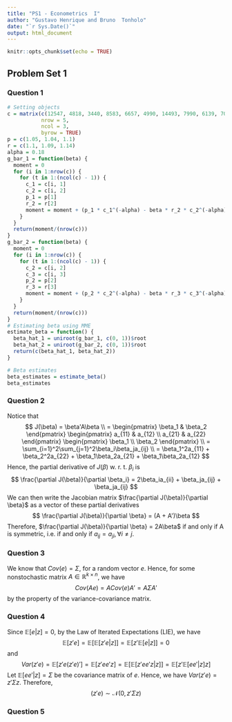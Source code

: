 ```yaml
---
title: "PS1 - Econometrics  I"
author: "Gustavo Henrique and Bruno  Tonholo"
date: "`r Sys.Date()`"
output: html_document
---
```


```r
knitr::opts_chunk$set(echo = TRUE)
```

## Problem Set 1
### Question 1
```r
# Setting objects
c = matrix(c(12547, 4818, 3440, 8583, 6657, 4990, 14493, 7990, 6139, 7043, 3758, 1487, 13238, 11033, 4921),
           nrow = 5,
           ncol = 3, 
           byrow = TRUE)
p = c(1.05, 1.04, 1.1)
r = c(1.1, 1.09, 1.14)
alpha = 0.18
g_bar_1 = function(beta) {
  moment = 0
  for (i in 1:nrow(c)) {
    for (t in 1:(ncol(c) - 1)) {
      c_1 = c[i, 1]
      c_2 = c[i, 2]
      p_1 = p[1]
      r_2 = r[2]
      moment = moment + (p_1 * c_1^(-alpha) - beta * r_2 * c_2^(-alpha))
    }
  }
  return(moment/(nrow(c)))
}
g_bar_2 = function(beta) {
  moment = 0
  for (i in 1:nrow(c)) {
    for (t in 1:(ncol(c) - 1)) {
      c_2 = c[i, 2]
      c_3 = c[i, 3]
      p_2 = p[2]
      r_3 = r[3]
      moment = moment + (p_2 * c_2^(-alpha) - beta * r_3 * c_3^(-alpha))
    }
  }
  return(moment/(nrow(c)))
}
# Estimating beta using MME
estimate_beta = function() {
  beta_hat_1 = uniroot(g_bar_1, c(0, 1))$root
  beta_hat_2 = uniroot(g_bar_2, c(0, 1))$root
  return(c(beta_hat_1, beta_hat_2))
}

# Beta estimates
beta_estimates = estimate_beta()
beta_estimates
```

### Question 2
Notice that
$$ J(\beta) = \beta'A\beta \\ = \begin{pmatrix} \beta_1 & \beta_2 \end{pmatrix} \begin{pmatrix}
a_{11} & a_{12} \\
a_{21} & a_{22}
\end{pmatrix} \begin{pmatrix} \beta_1 \\ \beta_2 \end{pmatrix} \\
= \sum_{i=1}^2\sum_{j=1}^2\beta_i\beta_ja_{ij} \\ = \beta_1^2a_{11} + \beta_2^2a_{22} + \beta_1\beta_2a_{21} + \beta_1\beta_2a_{12} $$
Hence, the partial derivative of $J(\beta)$ w. r. t. $\beta_i$ is
$$ \frac{\partial J(\beta)}{\partial \beta_i} = 2\beta_ia_{ii} + \beta_ja_{ij} + \beta_ja_{ij} $$
We can then write the Jacobian matrix $\frac{\partial J(\beta)}{\partial \beta}$ as a vector of these partial derivatives
$$ \frac{\partial J(\beta)}{\partial \beta} = (A + A')\beta $$
Therefore, $\frac{\partial J(\beta)}{\partial \beta} = 2A\beta$ if and only if A is symmetric, i.e. if and only if $a_{ij}=a_{ji}, \forall i \neq j$.

### Question 3
We know that $Cov(e)=\Sigma$, for a random vector $e$. Hence, for some nonstochastic matrix $A \in \mathbb{R}^{k \times n}$, we have
$$ Cov(Ae) = ACov(e)A' = A \Sigma A' $$
by the property of the variance-covariance matrix.

### Question 4
Since $\mathbb{E}[e|z]=0$, by the Law of Iterated Expectations (LIE), we have
$$ \mathbb{E}[z'e]=\mathbb{E}[\mathbb{E}[z'e|z]]=\mathbb{E}[z'\mathbb{E}[e|z]]=0 $$
and
$$ Var(z'e)=\mathbb{E}[z'e(z'e)']=\mathbb{E}[z'ee'z]=\mathbb{E}[\mathbb{E}[z'ee'z|z]]=\mathbb{E}[z'\mathbb{E}[ee'|z]z] $$
Let $\mathbb{E}[ee'|z]=\Sigma$ be the covariance matrix of $e$. Hence, we have
$Var(z'e)=z' \Sigma z$. Therefore,
$$ (z'e) \sim \mathcal{N}(0, z' \Sigma z) $$

### Question 5
